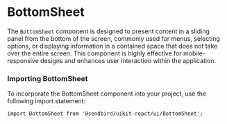 
<Meta title="UI/BottomSheet" component={BottomSheet} of={BottomSheetStories} />

# BottomSheet

The `BottomSheet` component is designed to present content in a sliding panel from the bottom of the screen, commonly used for menus, selecting options, or displaying information in a contained space that does not take over the entire screen. This component is highly effective for mobile-responsive designs and enhances user interaction within the application.

<Canvas of={BottomSheetStories.Default} />
<Controls />

### Importing BottomSheet

To incorporate the BottomSheet component into your project, use the following import statement:

```tsx
import BottomSheet from '@sendbird/uikit-react/ui/BottomSheet';
```
